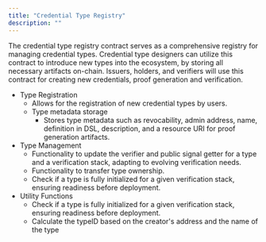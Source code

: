 ```yaml
---
title: "Credential Type Registry"
description: ""
---
```


The credential type registry contract serves as a comprehensive registry for managing credential types. Credential type designers can utilize this contract to introduce new types into the ecosystem, by storing all necessary artifacts on-chain. Issuers, holders, and verifiers will use this contract for creating new credentials, proof generation and verification.

- Type Registration
  - Allows for the registration of new credential types by users.
  - Type metadata storage
    - Stores type metadata such as revocability, admin address, name, definition in DSL, description, and a resource URI for proof generation artifacts.
- Type Management
  - Functionality to update the verifier and public signal getter for a type and a verification stack, adapting to evolving verification needs.
  - Functionality to transfer type ownership.
  - Check if a type is fully initialized for a given verification stack, ensuring readiness before deployment.
- Utility Functions
  - Check if a type is fully initialized for a given verification stack, ensuring readiness before deployment.
  - Calculate the typeID based on the creator's address and the name of the type
